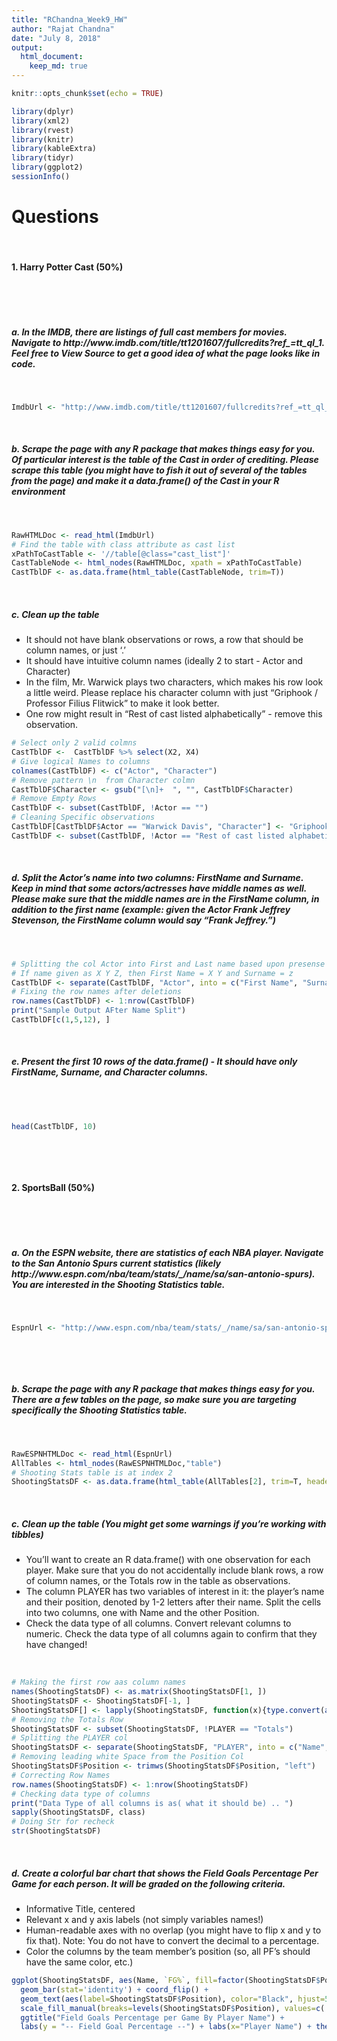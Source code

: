 ```yaml
---
title: "RChandna_Week9_HW"
author: "Rajat Chandna"
date: "July 8, 2018"
output: 
  html_document:
    keep_md: true
---
```


```r
knitr::opts_chunk$set(echo = TRUE)
```

```r
library(dplyr)
library(xml2)
library(rvest)
library(knitr)
library(kableExtra)
library(tidyr)
library(ggplot2)
sessionInfo()
```

# Questions  

\    

#### 1.	Harry Potter Cast (50%) 

\     

\    

##### a.	In the IMDB, there are listings of full cast members for movies.  Navigate to http://www.imdb.com/title/tt1201607/fullcredits?ref_=tt_ql_1.  Feel free to View Source to get a good idea of what the page looks like in code. 
\ 

```r
ImdbUrl <- "http://www.imdb.com/title/tt1201607/fullcredits?ref_=tt_ql_1"
```

\     

##### b.	Scrape the page with any R package that makes things easy for you.  Of particular interest is the table of the Cast in order of crediting.  Please scrape this table (you might have to fish it out of several of the tables from the page) and make it a data.frame() of the Cast in your R environment 
\  

```r
RawHTMLDoc <- read_html(ImdbUrl)
# Find the table with class attribute as cast list
xPathToCastTable <- '//table[@class="cast_list"]'
CastTableNode <- html_nodes(RawHTMLDoc, xpath = xPathToCastTable)
CastTblDF <- as.data.frame(html_table(CastTableNode, trim=T)) 
```

\    

##### c.	Clean up the table 
  * It should not have blank observations or rows, a row that should be column names, or just '.' 
  * It should have intuitive column names (ideally 2 to start - Actor and Character) 
  * In the film, Mr. Warwick plays two characters, which makes his row look a little weird.  Please replace his character column with just "Griphook / Professor Filius Flitwick" to make it look better. 
  * One row might result in "Rest of cast listed alphabetically" - remove this observation. 
\  

```r
# Select only 2 valid colmns
CastTblDF <-  CastTblDF %>% select(X2, X4)
# Give logical Names to columns
colnames(CastTblDF) <- c("Actor", "Character")
# Remove pattern \n  from Character colmn
CastTblDF$Character <- gsub("[\n]+  ", "", CastTblDF$Character)
# Remove Empty Rows
CastTblDF <- subset(CastTblDF, !Actor == "")
# Cleaning Specific observations
CastTblDF[CastTblDF$Actor == "Warwick Davis", "Character"] <- "Griphook / Professor Filius Flitwick"
CastTblDF <- subset(CastTblDF, !Actor == "Rest of cast listed alphabetically:")
```

\  

##### d.	Split the Actor's name into two columns: FirstName and Surname.  Keep in mind that some actors/actresses have middle names as well.  Please make sure that the middle names are in the FirstName column, in addition to the first name (example: given the Actor Frank Jeffrey Stevenson, the FirstName column would say "Frank Jeffrey.")
\   
```r
# Splitting the col Actor into First and Last name based upon presense of last white space
# If name given as X Y Z, then First Name = X Y and Surname = z
CastTblDF <- separate(CastTblDF, "Actor", into = c("First Name", "Surname"), sep = ' (?=[^ ]+$)')
# Fixing the row names after deletions
row.names(CastTblDF) <- 1:nrow(CastTblDF)
print("Sample Output AFter Name Split")
CastTblDF[c(1,5,12), ]
```

\  

##### e.	Present the first 10 rows of the data.frame() - It should have only FirstName, Surname, and Character columns. 
\   
\   
```r
head(CastTblDF, 10)
```
\ 

\    

#### 2.	SportsBall (50%)

\   

\  

##### a.	On the ESPN website, there are statistics of each NBA player.  Navigate to the San Antonio Spurs current statistics (likely http://www.espn.com/nba/team/stats/_/name/sa/san-antonio-spurs).  You are interested in the Shooting Statistics table.  

\  
\ 

```r
EspnUrl <- "http://www.espn.com/nba/team/stats/_/name/sa/san-antonio-spurs"
```
\ 

\   

##### b.	Scrape the page with any R package that makes things easy for you.  There are a few tables on the page, so make sure you are targeting specifically the Shooting Statistics table. 
\ 
```r
RawESPNHTMLDoc <- read_html(EspnUrl)
AllTables <- html_nodes(RawESPNHTMLDoc,"table")
# Shooting Stats table is at index 2
ShootingStatsDF <- as.data.frame(html_table(AllTables[2], trim=T, header = T))
```

\    

##### c.	Clean up the table (You might get some warnings if you're working with tibbles)
* You'll want to create an R data.frame() with one observation for each player.  Make sure that you do not accidentally include blank rows, a row of column names, or the Totals row in the table as observations. 
* The column PLAYER has two variables of interest in it: the player's name and their position, denoted by 1-2 letters after their name.  Split the cells into two columns, one with Name and the other Position. 
* Check the data type of all columns.  Convert relevant columns to numeric.  Check the data type of all columns again to confirm that they have changed!

\  

```r
# Making the first row aas column names
names(ShootingStatsDF) <- as.matrix(ShootingStatsDF[1, ])
ShootingStatsDF <- ShootingStatsDF[-1, ]
ShootingStatsDF[] <- lapply(ShootingStatsDF, function(x){type.convert(as.character(x))})
# Removing the Totals Row
ShootingStatsDF <- subset(ShootingStatsDF, !PLAYER == "Totals")
# Splitting the PLAYER col
ShootingStatsDF <- separate(ShootingStatsDF, "PLAYER", into = c("Name", "Position"), sep = ',')
# Removing leading white Space from the Position Col
ShootingStatsDF$Position <- trimws(ShootingStatsDF$Position, "left")
# Correcting Row Names
row.names(ShootingStatsDF) <- 1:nrow(ShootingStatsDF)
# Checking data type of columns
print("Data Type of all columns is as( what it should be) .. ")
sapply(ShootingStatsDF, class)
# Doing Str for recheck
str(ShootingStatsDF)
```

\    

##### d.	Create a colorful bar chart that shows the Field Goals Percentage Per Game for each person. It will be graded on the following criteria. 
* Informative Title, centered 
* Relevant x and y axis labels (not simply variables names!)  
* Human-readable axes with no overlap (you might have to flip x and y to fix that).  Note: You do not have to convert the decimal to a percentage.
* Color the columns by the team member's position (so, all PF's should have the same color, etc.) 
\   

```r
ggplot(ShootingStatsDF, aes(Name, `FG%`, fill=factor(ShootingStatsDF$Position))) +
  geom_bar(stat='identity') + coord_flip() +
  geom_text(aes(label=ShootingStatsDF$Position), color="Black", hjust=5) +
  scale_fill_manual(breaks=levels(ShootingStatsDF$Position), values=c('coral1', 'skyblue', 'violet', 'green', 'grey')) +
  ggtitle("Field Goals Percentage per Game By Player Name") +
  labs(y = "-- Field Goal Percentage --") + labs(x="Player Name") + theme(plot.title = element_text(hjust = 0.5))

```
